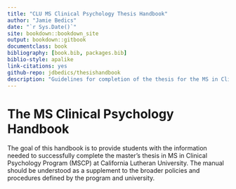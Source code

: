 ```yaml
--- 
title: "CLU MS Clinical Psychology Thesis Handbook"
author: "Jamie Bedics"
date: "`r Sys.Date()`"
site: bookdown::bookdown_site
output: bookdown::gitbook
documentclass: book
bibliography: [book.bib, packages.bib]
biblio-style: apalike
link-citations: yes
github-repo: jdbedics/thesishandbook
description: "Guidelines for completion of the thesis for the MS in Clinical Psychology Program at CLU."
---
```


# The MS Clinical Psychology Handbook

The goal of this handbook is to provide students with the information needed to successfully complete the master's thesis in MS in Clinical Psychology Program (MSCP) at California Lutheran University.  The manual should be understood as a supplement to the broader policies and procedures defined by the program and university. 

## 
